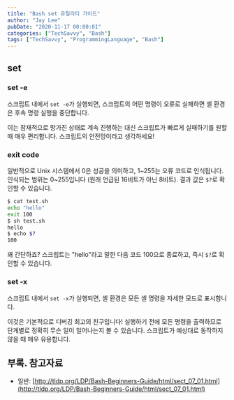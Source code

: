 ```yaml
---
title: "Bash set 유틸리티 가이드"
author: "Jay Lee"
pubDate: "2020-11-17 00:00:01"
categories: ["TechSavvy", "Bash"]
tags: ["TechSavvy", "ProgrammingLanguage", "Bash"]
---
```



## set 

### set -e

스크립트 내에서 `set -e`가 실행되면, 스크립트의 어떤 명령이 오류로 실패하면 셸 환경은 후속 명령 실행을 중단합니다.

이는 잠재적으로 망가진 상태로 계속 진행하는 대신 스크립트가 빠르게 실패하기를 원할 때 매우 편리합니다. 스크립트의 안전망이라고 생각하세요!

### exit code

일반적으로 Unix 시스템에서 0은 성공을 의미하고, 1~255는 오류 코드로 인식됩니다.
인식되는 범위는 0~255입니다 (원래 언급된 16비트가 아닌 8비트).
결과 값은 `$?`로 확인할 수 있습니다.

``` sh
$ cat test.sh
echo "hello"
exit 100
$ sh test.sh
hello
$ echo $?
100
```

꽤 간단하죠? 스크립트는 "hello"라고 말한 다음 코드 100으로 종료하고, 즉시 `$?`로 확인할 수 있습니다.

### set -x

스크립트 내에서 `set -x`가 실행되면, 셸 환경은 모든 셸 명령을 자세한 모드로 표시합니다.

이것은 기본적으로 디버깅 최고의 친구입니다! 실행하기 전에 모든 명령을 출력하므로 단계별로 정확히 무슨 일이 일어나는지 볼 수 있습니다. 스크립트가 예상대로 동작하지 않을 때 매우 유용합니다.

## 부록. 참고자료

- 일반: [http://tldp.org/LDP/Bash-Beginners-Guide/html/sect_07_01.html](http://tldp.org/LDP/Bash-Beginners-Guide/html/sect_07_01.html)